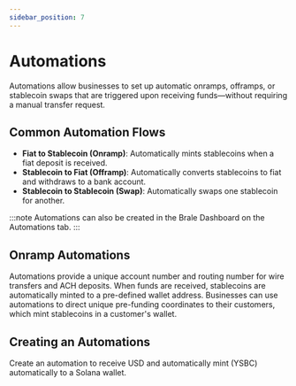 ```yaml
---
sidebar_position: 7
---
```


# Automations

Automations allow businesses to set up automatic onramps, offramps, or stablecoin swaps that are triggered upon receiving funds—without requiring a manual transfer request.

## Common Automation Flows

- **Fiat to Stablecoin (Onramp)**: Automatically mints stablecoins when a fiat deposit is received.
- **Stablecoin to Fiat (Offramp)**: Automatically converts stablecoins to fiat and withdraws to a bank account.
- **Stablecoin to Stablecoin (Swap)**: Automatically swaps one stablecoin for another.

:::note
Automations can also be created in the Brale Dashboard on the Automations tab.
:::

## Onramp Automations

Automations provide a unique account number and routing number for wire transfers and ACH deposits. When funds are received, stablecoins are automatically minted to a pre-defined wallet address. Businesses can use automations to direct unique pre-funding coordinates to their customers, which mint stablecoins in a customer's wallet.

## Creating an Automations

Create an automation to receive USD and automatically mint (YSBC) automatically to a Solana wallet.

